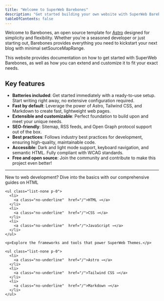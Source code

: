 ```yaml
---
title: "Welcome to SuperWeb Barebones"
description: "Get started building your own website with SuperWeb Barebones. This starter template for Astro is meticulously designed to provide a great developer experience. It includes everything needed to get writing instantly. This website provides documentation on how to get started with SuperWeb Barebones, as well as how you can extend and customize it to fit your exact needs."
tableOfContents: false
---
```



Welcome to Barebones, an open source template for [Astro](https://astro.build) designed for simplicity and flexibility. Whether you're a seasoned developer or just starting out, Barebones provides everything you need to kickstart your next blog with minimal setSourceMapRange.

This website provides documentation on how to get started with SuperWeb Barebones, as well as how you can extend and customize it to fit your exact needs.

## Key features

- **Batteries included**: Get started immediately with a ready-to-use setup. Start writing right away, no extensive configuration required.
- **Fast by default**: Leverage the power of Astro, Tailwind CSS, and Markdown to create fast, lightweight web pages.
- **Extensible and customizable**: Perfect foundation to build upon and meet your unique needs.
- **SEO-friendly**: Sitemap, RSS feeds, and Open Graph protocol support out of the box.
- **Best practices**: Follows industry best practices for development, ensuring high-quality, maintainable code.
- **Accessible**: Dark and light mode support, keyboard navigation, and semantic HTML. Fully compliant with WCAG standards.
- **Free and open source**: Join the community and contribute to make this project even better!

---

<LinkCard
  title="Explore starter themes"
  description="Select any one of our starter themes to get started!"
  href="/"
/>

<CardGrid>
  <Card title="Core technologies" icon="open-book">
    <p>New to web development? Dive into the basics with our comprehensive guides on HTML</p>

    <ul class="list-none p-0">
      <li>
        <a class="no-underline"  href="/">HTML →</a>
      </li>
      <li>
        <a class="no-underline"  href="/">CSS →</a>
      </li>
      <li>
        <a class="no-underline"  href="/">JavaScript →</a>
      </li>
    </ul>

  </Card>
  <Card title="Building with SuperWeb Themes" icon="rocket">

    <p>Explore the frameworks and tools that power SuperWeb Themes.</p>

    <ul class="list-none p-0">
      <li>
        <a class="no-underline"  href="/">Astro →</a>
      </li>
      <li>
        <a class="no-underline"  href="/">Tailwind CSS →</a>
      </li>
      <li>
        <a class="no-underline"  href="/">Markdown →</a>
      </li>
    </ul>

  </Card>
</CardGrid>
